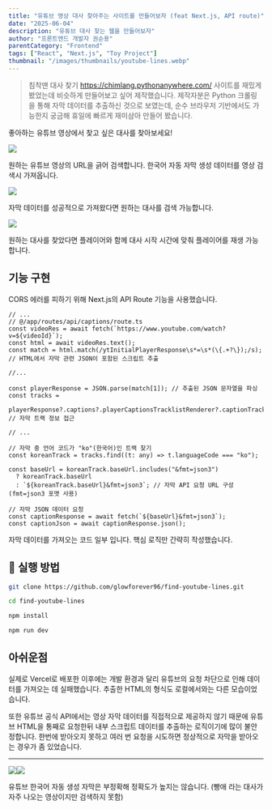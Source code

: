 ```yaml
---
title: "유튜브 영상 대사 찾아주는 사이트를 만들어보자 (feat Next.js, API route)"
date: "2025-06-04"
description: "유튜브 대사 찾는 웹을 만들어보자"
author: "프론트엔드 개발자 권순용"
parentCategory: "Frontend"
tags: ["React", "Next.js", "Toy Project"]
thumbnail: "/images/thumbnails/youtube-lines.webp"
---
```


> 침착맨 대사 찾기 https://chimlang.pythonanywhere.com/ 사이트를 재밌게 봤었는데 비슷하게 만들어보고 싶어 제작했습니다.
> 제작자분은 Python 크롤링을 통해 자막 데이터를 추출하신 것으로 보였는데, 순수 브라우저 기반에서도 가능한지 궁금해 휴일에 빠르게 재미삼아 만들어 봤습니다.

좋아하는 유튜브 영상에서 찾고 싶은 대사를 찾아보세요!

![](https://velog.velcdn.com/images/boyfromthewell/post/c4b41db0-e01c-477b-88b5-e5ed85235dae/image.png)

원하는 유튜브 영상의 URL을 긁어 검색합니다.
한국어 자동 자막 생성 데이터를 영상 검색시 가져옵니다.

![](https://velog.velcdn.com/images/boyfromthewell/post/9e30930c-14a9-43d8-a0f2-e52cd8059a53/image.png)

자막 데이터를 성공적으로 가져왔다면 원하는 대사를 검색 가능합니다.

![](https://velog.velcdn.com/images/boyfromthewell/post/172bf017-732b-487e-9a9b-6858728f30f4/image.png)

원하는 대사를 찾았다면 플레이어와 함께 대사 시작 시간에 맞춰 플레이어를 재생 가능합니다.

## 기능 구현

CORS 에러를 피하기 위해 Next.js의 API Route 기능을 사용했습니다.

```tsx
// ...
// @/app/routes/api/captions/route.ts
const videoRes = await fetch(`https://www.youtube.com/watch?v=${videoId}`);
const html = await videoRes.text();
const match = html.match(/ytInitialPlayerResponse\s*=\s*(\{.+?\});/s); // HTML에서 자막 관련 JSON이 포함된 스크립트 추출

//...

const playerResponse = JSON.parse(match[1]); // 추출된 JSON 문자열을 파싱
const tracks =
  playerResponse?.captions?.playerCaptionsTracklistRenderer?.captionTracks; // 자막 트랙 정보 접근

// ...

// 자막 중 언어 코드가 "ko"(한국어)인 트랙 찾기
const koreanTrack = tracks.find((t: any) => t.languageCode === "ko");

const baseUrl = koreanTrack.baseUrl.includes("&fmt=json3")
  ? koreanTrack.baseUrl
  : `${koreanTrack.baseUrl}&fmt=json3`; // 자막 API 요청 URL 구성 (fmt=json3 포맷 사용)

// 자막 JSON 데이터 요청
const captionResponse = await fetch(`${baseUrl}&fmt=json3`);
const captionJson = await captionResponse.json();
```

자막 데이터를 가져오는 코드 일부 입니다. 핵심 로직만 간략히 작성했습니다.

## 🚀 실행 방법

```bash
git clone https://github.com/glowforever96/find-youtube-lines.git

cd find-youtube-lines

npm install

npm run dev
```

## 아쉬운점

실제로 Vercel로 배포한 이후에는 개발 환경과 달리 유튜브의 요청 차단으로 인해 데이터를 가져오는 데 실패했습니다. 추출한 HTML의 형식도 로컬에서와는 다른 모습이었습니다.

또한 유튜브 공식 API에서는 영상 자막 데이터를 직접적으로 제공하지 않기 때문에 유튜브 HTML을 통째로 요청한뒤 내부 스크립트 데이터를 추출하는 로직이기에 많이 불안정합니다. 한번에 받아오지 못하고 여러 번 요청을 시도하면 정상적으로 자막을 받아오는 경우가 좀 있었습니다.

---

![](https://velog.velcdn.com/images/boyfromthewell/post/d956f15b-d4d6-42f8-b550-e8a3db773203/image.png)![](https://velog.velcdn.com/images/boyfromthewell/post/451dd644-6aeb-4e17-b814-88804d206eee/image.png)

유튜브 한국어 자동 생성 자막은 부정확해 정확도가 높지는 않습니다. (빵애 라는 대사가 자주 나오는 영상이지만 검색하지 못함)
